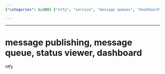 ```yaml
---
{"categories": &id001 ["ntfy", "service", "message queues", "dashboard"], "category": "Software as a Service (SaaS)", "date": "2023-09-21 01:58:06", "description": "Ntfy is a service that enables users to publish messages through message queues and monitor statuses on a dashboard, providing an efficient way to manage and track notifications.", "tags": *id001, "title": "Introducing Ntfy: A Service for Publishing Messages and Monitoring Statuses on a Dashboard"}

---
```


------

# message publishing, message queue, status viewer, dashboard

ntfy

